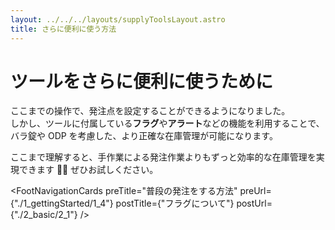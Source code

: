 ```yaml
---
layout: ../../../layouts/supplyToolsLayout.astro
title: さらに便利に使う方法
---
```



# ツールをさらに便利に使うために

ここまでの操作で、発注点を設定することができるようになりました。  
しかし、ツールに付属している**フラグ**や**アラート**などの機能を利用することで、  
バラ錠や ODP を考慮した、より正確な在庫管理が可能になります。

ここまで理解すると、手作業による発注作業よりもずっと効率的な在庫管理を実現できます 👨‍🏫
ぜひお試しください。

<FootNavigationCards
  preTitle="普段の発注をする方法"
  preUrl={"./1_gettingStarted/1_4"}
  postTitle={"フラグについて"}
  postUrl={"./2_basic/2_1"}
/>
